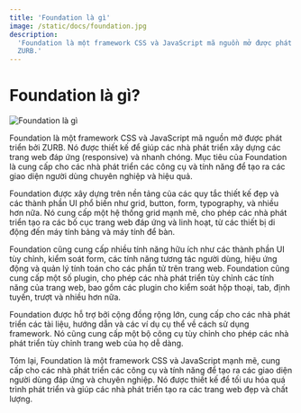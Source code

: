 ```yaml
---
title: 'Foundation là gì'
image: /static/docs/foundation.jpg
description:
  'Foundation là một framework CSS và JavaScript mã nguồn mở được phát triển bởi
  ZURB.'
---
```


# Foundation là gì?

![Foundation là gì](/static/docs/foundation.jpg)

Foundation là một framework CSS và JavaScript mã nguồn mở được phát triển bởi
ZURB. Nó được thiết kế để giúp các nhà phát triển xây dựng các trang web đáp ứng
(responsive) và nhanh chóng. Mục tiêu của Foundation là cung cấp cho các nhà
phát triển các công cụ và tính năng để tạo ra các giao diện người dùng chuyên
nghiệp và hiệu quả.

Foundation được xây dựng trên nền tảng của các quy tắc thiết kế đẹp và các thành
phần UI phổ biến như grid, button, form, typography, và nhiều hơn nữa. Nó cung
cấp một hệ thống grid mạnh mẽ, cho phép các nhà phát triển tạo ra các bố cục
trang web đáp ứng và linh hoạt, từ các thiết bị di động đến máy tính bảng và máy
tính để bàn.

Foundation cũng cung cấp nhiều tính năng hữu ích như các thành phần UI tùy
chỉnh, kiểm soát form, các tính năng tương tác người dùng, hiệu ứng động và quản
lý tính toán cho các phần tử trên trang web. Foundation cũng cung cấp một số
plugin, cho phép các nhà phát triển tùy chỉnh các tính năng của trang web, bao
gồm các plugin cho kiểm soát hộp thoại, tab, định tuyến, trượt và nhiều hơn nữa.

Foundation được hỗ trợ bởi cộng đồng rộng lớn, cung cấp cho các nhà phát triển
các tài liệu, hướng dẫn và các ví dụ cụ thể về cách sử dụng framework. Nó cũng
cung cấp một bộ công cụ tùy chỉnh cho phép các nhà phát triển tùy chỉnh trang
web của họ dễ dàng.

Tóm lại, Foundation là một framework CSS và JavaScript mạnh mẽ, cung cấp cho các
nhà phát triển các công cụ và tính năng để tạo ra các giao diện người dùng đáp
ứng và chuyên nghiệp. Nó được thiết kế để tối ưu hóa quá trình phát triển và
giúp các nhà phát triển tạo ra các trang web đẹp và chất lượng.
